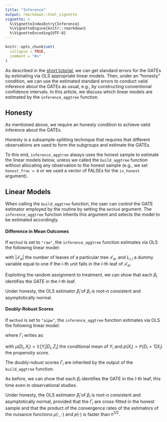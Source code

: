 ---
title: "Inference"
output: rmarkdown::html_vignette
vignette: >
  %\VignetteIndexEntry{Inference}
  %\VignetteEngine{knitr::rmarkdown}
  %\VignetteEncoding{UTF-8}
---

```{r, include = FALSE}
knitr::opts_chunk$set(
  collapse = TRUE,
  comment = "#>"
)
```

As described in the [short tutorial](https://riccardo-df.github.io/aggTrees/articles/aggTrees-vignette.html), we can get standard errors for the GATEs by estimating via OLS appropriate linear models. Then, under an "honesty" condition, we can use the estimated standard errors to conduct valid inference about the GATEs as usual, e.g., by constructing conventional confidence intervals. In this article, we discuss which linear models are estimated by the `inference_aggtree` function.

## Honesty
As mentioned above, we require an honesty condition to achieve valid inference about the GATEs. 

Honesty is a subsample-splitting technique that requires that different observations are used to form the subgroups and estimate the GATEs. 

To this end, `inference_aggtree` always uses the honest sample to estimate the linear models below, unless we called the `build_aggtree` function without allocating any observation to the honest sample (e.g., we set `honest_frac = 0` or we used a vector of FALSEs for the `is_honest` argument).

## Linear Models
When calling the `build_aggtree` function, the user can control the GATE estimator employed by the routine by setting the `method` argument. The `inference_aggtree` function inherits this argument and selects the model to be estimated accordingly. 

#### Difference in Mean Outcomes
If `method` is set to `"raw"`, the `inference_aggtree` function estimates via OLS the following linear model:

\begin{equation}
    Y_i = \sum_{l = 1}^{|\mathcal{T_{\alpha}}|} L_{i, l} \, \gamma_l + \sum_{l = 1}^{|\mathcal{T}_{\alpha}|} L_{i, l} \, D_i \, \beta_l + \epsilon_i
\end{equation}

with $|\mathcal{T}_{\alpha}|$ the number of leaves of a particular tree $\mathcal{T}_{\alpha}$, and $L_{i, l}$ a dummy variable equal to one if the $i$-th unit falls in the $l$-th leaf of $\mathcal{T}_{\alpha}$. 

Exploiting the random assignment to treatment, we can show that each $\beta_l$ identifies the GATE in the $l$-th leaf. 

Under honesty, the OLS estimator $\hat{\beta}_l$ of $\beta_l$ is root-$n$ consistent and asymptotically normal.

#### Doubly-Robust Scores
If `method` is set to `"aipw"`, the `inference_aggtree` function estimates via OLS the following linear model:

\begin{equation}
    \widehat{\Gamma}_i = \sum_{l = 1}^{|\mathcal{T}_{\alpha}|} L_{i, l} \, \beta_l + \epsilon_i
\end{equation}

where $\Gamma_i$ writes as:

\begin{equation*}
    \Gamma_i = \mu \left( 1, X_i \right) - \mu \left( 0, X_i \right) + \frac{D_i \left[ Y_i - \mu \left( 1, X_i \right) \right]}{p \left( X_i \right)}  - \frac{ \left( 1 - D_i \right) \left[ Y_i - \mu \left( 0, X_i \right) \right]}{1 - p \left( X_i \right)}
\end{equation*} 

with $\mu \left(D_i, X_i \right) = \mathbb{E} \left[ Y_i | D_i, Z_i \right]$ the conditional mean of $Y_i$ and $p \left( X_i \right) = \mathbb{P} \left( D_i = 1 | X_i \right)$ the propensity score. 

The doubly-robust scores $\Gamma_i$ are inherited by the output of the `build_aggtree` function. 

As before, we can show that each $\beta_l$ identifies the GATE in the $l$-th leaf, this time even in observational studies. 

Under honesty, the OLS estimator $\hat{\beta}_l$ of $\beta_l$ is root-$n$ consistent and asymptotically normal, provided that the $\Gamma_i$ are cross-fitted in the honest sample and that the product of the convergence rates of the estimators of the nuisance functions $\mu \left( \cdot, \cdot \right)$ and $p \left( \cdot \right)$ is faster than $n^{1/2}$.
